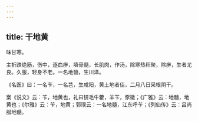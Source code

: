 ```yaml
---
---
---
```

title: 干地黄
---



味甘寒。

主折跌绝筋，伤中，逐血痹，填骨髓，长肌肉，作汤，除寒热积聚，除痹，生者尤良。久服，轻身不老。一名地髓，生川泽。

《名医》曰：一名苄，一名芑，生咸阳，黄土地者佳，二月八日采根阴干。

案《说文》云：苄，地黄也，礼曰钘毛牛藿，羊苄，豕徽；《广雅》云：地髓，地黄也；《尔雅》云：苄，地黄；郭璞云：一名地髓，江东呼苄；《列仙传》云：吕尚服地髓。